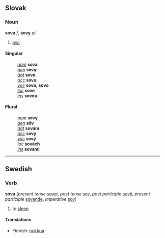 ==Slovak==
===Noun===
'''sova''' ''f'', '''sovy''' ''pl''
# [[owl]]
==== Singular ====
:''[[nominative|nom]]'' '''sova'''
:''[[genitive|gen]]'' '''sovy'''
:''[[dative|dat]]'' '''sove'''
:''[[accusative|acc]]'' '''sovu'''
:''[[vocative|voc]]'' '''sova''', '''sovo'''
:''[[locative|loc]]'' '''sove'''
:''[[instrumental|ins]]'' '''sovou'''
==== Plural ====
:''[[nominative|nom]]'' '''sovy'''
:''[[genitive|gen]]'' '''sôv'''
:''[[dative|dat]]'' '''sovám'''
:''[[accusative|acc]]'' '''sovy'''
:''[[vocative|voc]]'' '''sovy'''
:''[[locative|loc]]'' '''sovách'''
:''[[instrumental|ins]]'' '''sovami'''

----
==Swedish==
===Verb===
'''sova''' (''present tense'' [[sover]], ''past tense'' [[sov]], ''past participle'' [[sovit]], ''present participle'' [[sovande]], ''imperative'' [[sov]])

# to [[sleep]]

====Translations====

* Finnish: [[nukkua]]